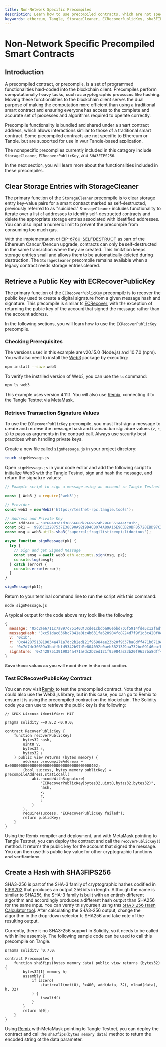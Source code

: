 ```yaml
---
title: Non-Network Specific Precompiles
description: Learn how to use precompiled contracts, which are not specific to Ethereum or Tangle, yet are supported for use in your application.
keywords: ethereum, Tangle, StorageCleaner, ECRecoverPublicKey, sha3FIPS256
---
```



# Non-Network Specific Precompiled Smart Contracts

## Introduction

A precompiled contract, or precompile, is a set of programmed functionalities hard-coded into the blockchain client. Precompiles perform computationally heavy tasks, such as cryptographic processes like hashing. Moving these functionalities to the blockchain client serves the dual purpose of making the computation more efficient than using a traditional smart contract and ensuring everyone has access to the complete and accurate set of processes and algorithms required to operate correctly.

Precompile functionality is bundled and shared under a smart contract address, which allows interactions similar to those of a traditional smart contract. Some precompiled contracts are not specific to Ethereum or Tangle, but are supported for use in your Tangle-based application.

The nonspecific precompiles currently included in this category include `StorageCleaner`, `ECRecoverPublicKey`, and `SHA3FIPS256`.

In the next section, you will learn more about the functionalities included in these precompiles.

## Clear Storage Entries with StorageCleaner

The primary function of the `StorageCleaner` precompile is to clear storage entry key-value pairs for a smart contract marked as self-destructed, previously referred to as "suicided." `StorageCleaner` includes functionality to iterate over a list of addresses to identify self-destructed contracts and delete the appropriate storage entries associated with identified addresses. You can also input a numeric limit to prevent the precompile from consuming too much gas.

With the implementation of [EIP-6780: SELFDESTRUCT](https://eips.ethereum.org/EIPS/eip-6780) as part of the Ethereum Cancun/Dencun upgrade, contracts can only be self-destructed in the same transaction where they are created. This limitation keeps storage entries small and allows them to be automatically deleted during destruction. The `StorageCleaner` precompile remains available when a legacy contract needs storage entries cleared.

## Retrieve a Public Key with ECRecoverPublicKey

The primary function of the `ECRecoverPublicKey` precompile is to recover the public key used to create a digital signature from a given message hash and signature. This precompile is similar to [ECRecover](https://ethereum.org/en/developers/docs/evm/precompiles/#ecrecover), with the exception of returning the public key of the account that signed the message rather than the account address.

In the following sections, you will learn how to use the `ECRecoverPublicKey` precompile.

### Checking Prerequisites

The versions used in this example are v20.15.0 (Node.js) and 10.7.0 (npm). You will also need to install the [Web3](https://web3js.readthedocs.io/en/latest) package by executing:

```bash
npm install --save web3
```

To verify the installed version of Web3, you can use the `ls` command:

```bash
npm ls web3
```

This example uses version 4.11.1. You will also use [Remix](https://remix.ethereum.org), connecting it to the Tangle Testnet via MetaMask.

<NetworkTabs />

### Retrieve Transaction Signature Values

To use the `ECRecoverPublicKey` precompile, you must first sign a message to create and retrieve the message hash and transaction signature values (`v`, `r`, `s`) to pass as arguments in the contract call. Always use security best practices when handling private keys.

Create a new file called `signMessage.js` in your project directory:

```bash
touch signMessage.js
```

Open `signMessage.js` in your code editor and add the following script to initialize Web3 with the Tangle Testnet, sign and hash the message, and return the signature values:

```js
// Example script to sign a message using an account on Tangle Testnet

const { Web3 } = require('web3');

// Provider
const web3 = new Web3('https://testnet-rpc.tangle.tools');

// Address and Private Key
const address = '0x6Be02d1d3665660d22FF9624b7BE0551ee1Ac91b';
const pk1 = '99B3C12287537E38C90A9219D4CB074A89A16E9CDB20BF85728EBD97C343E342';
const msg = web3.utils.sha3('supercalifragilisticexpialidocious');

async function signMessage(pk) {
  try {
    // Sign and get Signed Message
    const smsg = await web3.eth.accounts.sign(msg, pk);
    console.log(smsg);
  } catch (error) {
    console.error(error);
  }
}

signMessage(pk1);
```

Return to your terminal command line to run the script with this command:

```bash
node signMessage.js
```

A typical output for the code above may look like the following:

```js
{
  message: '0xc2ae6711c7a897c75140343cde1cbdba96ebbd756f5914fde5c12fadf002ec97',
  messageHash: '0xc51dac836bc7841a01c4b631fa620904fc8724d7f9f1d3c420f0e02adf229d50',
  v: '0x1b',
  r: '0x44287513919034a471a7dc2b2ed121f95984ae23b20f9637ba8dff471b6719ef',
  s: '0x7d7dc30309a3baffbfd9342b97d0e804092c0aeb5821319aa732bc09146eafb4',
  signature: '0x44287513919034a471a7dc2b2ed121f95984ae23b20f9637ba8dff471b6719ef7d7dc30309a3baffbfd9342b97d0e804092c0aeb5821319aa732bc09146eafb41b'
}
```

Save these values as you will need them in the next section.

### Test ECRecoverPublicKey Contract

You can now visit [Remix](https://remix.ethereum.org/) to test the precompiled contract. Note that you could also use the Web3.js library, but in this case, you can go to Remix to ensure it is using the precompiled contract on the blockchain. The Solidity code you can use to retrieve the public key is the following:

```solidity
// SPDX-License-Identifier: MIT

pragma solidity >=0.8.2 <0.9.0;

contract RecoverPublicKey {
    function recoverPublicKey(
        bytes32 hash,
        uint8 v,
        bytes32 r,
        bytes32 s
    ) public view returns (bytes memory) {
        address precompileAddress = 0x0000000000000000000000000000000000000402;
        (bool success, bytes memory publicKey) = precompileAddress.staticcall(
            abi.encodeWithSignature(
                "ECRecoverPublicKey(bytes32,uint8,bytes32,bytes32)",
                hash,
                v,
                r,
                s
            )
        );
        require(success, "ECRecoverPublicKey failed");
        return publicKey;
    }
}
```

Using the Remix compiler and deployment, and with MetaMask pointing to Tangle Testnet, you can deploy the contract and call the `recoverPublicKey()` method. It returns the public key for the account that signed the message. You can then use this public key value for other cryptographic functions and verifications.

## Create a Hash with SHA3FIPS256

SHA3-256 is part of the SHA-3 family of cryptographic hashes codified in [FIPS202](https://nvlpubs.nist.gov/nistpubs/FIPS/NIST.FIPS.202.pdf) that produces an output 256 bits in length. Although the name is similar to SHA256, the SHA-3 family is built with an entirely different algorithm and accordingly produces a different hash output than SHA256 for the same input. You can verify this yourself using this [SHA3-256 Hash Calculator tool](https://md5calc.com/hash/sha3-256). After calculating the SHA3-256 output, change the algorithm in the drop-down selector to SHA256 and take note of the resulting output.

Currently, there is no SHA3-256 support in Solidity, so it needs to be called with inline assembly. The following sample code can be used to call this precompile on Tangle.

```solidity
pragma solidity ^0.7.0;

contract Precompiles {
    function sha3fips(bytes memory data) public view returns (bytes32) {
        bytes32[1] memory h;
        assembly {
            if iszero(
                staticcall(not(0), 0x400, add(data, 32), mload(data), h, 32)
            ) {
                invalid()
            }
        }
        return h[0];
    }
}
```

Using [Remix](https://remix.ethereum.org) with MetaMask pointing to Tangle Testnet, you can deploy the contract and call the `sha3fips(bytes memory data)` method to return the encoded string of the data parameter.
